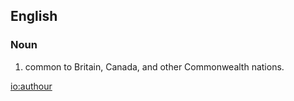 ==English==

===Noun===
{{en-noun}}

# {{alternative spelling of|author}} common to Britain, Canada, and other Commonwealth nations.

[[io:authour]]